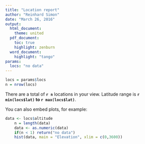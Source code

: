 ```yaml
---
title: "Location report"
author: "Reinhard Simon"
date: "March 26, 2016"
output: 
  html_document:
    theme: united
  pdf_document:
    toc: true
    highlight: zenburn
  word_document:
    highlight: "tango"
params: 
  locs: "no data"
---
```




```r
locs = params$locs
n = nrow(locs)
```

There are a total of **`r n`** locations in your view. 
Latitude range is **`r min(locs$lat)` to `r max(locs$lat)`**.


You can also embed plots, for example:

```r
data <- locs$altitude
    n = length(data)
    data <- as.numeric(data)
    if(n < 1) return("no data")
    hist(data, main = "Elevation", xlim = c(0,3600))
```

